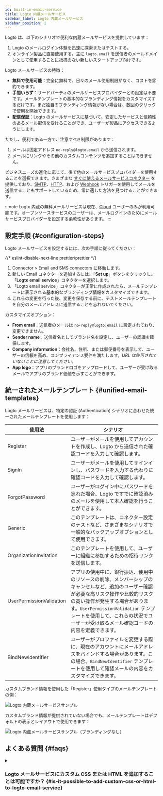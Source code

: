 ```yaml
---
id: built-in-email-service
title: Logto 内蔵メールサービス
sidebar_label: Logto 内蔵メールサービス
sidebar_position: 2
---
```


Logto は、以下のシナリオで便利な内蔵メールサービスを提供しています：

1. Logto のメールログイン体験を迅速に探索またはテストする。
2. オンライン製品に直接使用する。主に `logto.email` を送信者のメールドメインとして使用することに抵抗のない新しいスタートアップ向けです。

Logto メールサービスの特徴：

- **無料で使用可能**：完全に無料で、日々のメール使用制限がなく、コストを節約できます。
- **手間いらず**：サードパーティのメールサービスプロバイダーとの設定は不要です。メールテンプレートの基本的なブランディング情報をカスタマイズするだけです。まだ独自のブランディング情報がない場合は、数回のクリックで使用を開始できます。
- **配信保証**：Logto のメールサービスに基づいて、安定したサービスと信頼性のあるメール配信を受けることができ、ユーザーが製品にアクセスできるようにします。

ただし、便利である一方で、注意すべき制限があります：

1. メールは固定アドレス `no-reply@logto.email` から送信されます。
2. メールにリンクやその他のカスタムコンテンツを追加することはできません。

ビジネスニーズの進化に応じて、後で他のメールサービスプロバイダーを使用することを選択できます。さまざまな [すぐに使えるメールサービスコネクター](/connectors/email-connectors#popular-email-providers) を提供しており、[SMTP](/integrations/smtp)、[HTTP](/integrations/http-email)、および [Webhook](/developers/webhooks) トリガーを使用してメールを送信することもサポートしているため、常に適した方法を見つけることができます。

:::note
Logto 内蔵の無料メールサービスは現在、[Cloud](https://cloud.logto.io/) ユーザーのみが利用可能です。オープンソースサービスのユーザーは、メールログインのためにメールサービスプロバイダーを設定する柔軟性があります。
:::

## 設定手順 \{#configuration-steps}

Logto メールサービスを設定するには、次の手順に従ってください：

{/* eslint-disable-next-line prettier/prettier */}
1. <CloudLink to="/connectors/passwordless">Connector > Email and SMS connectors</CloudLink> に移動します。
2. 新しい Email コネクターを追加するには、「**Set up**」ボタンをクリックし、「**Logto email service**」コネクターを選択します。
3. 「Logto email service」コネクターが正常に作成されたら、メールテンプレートに表示される基本的なブランディング情報をカスタマイズできます。
4. これらの変更を行った後、変更を保存する前に、テストメールテンプレートを自分のメールアドレスに送信することを忘れないでください。

カスタマイズオプション：

- **From email**：送信者のメールは `no-reply@logto.email` に設定されており、変更できません。
- **Sender name**：送信者名としてブランド名を設定し、ユーザーの認識を確保します。
- **Company information**：会社名、住所、または郵便番号を表示して、ユーザーの信頼を高め、コンプライアンス要件を満たします。_URL は許可されていないことに注意してください。_
- **App logo**：アプリのブランドロゴをアップロードして、ユーザーが受け取るメールでアプリのブランド価値を示すことができます。

## 統一されたメールテンプレート \{#unified-email-templates}

Logto メールサービスは、特定の認証 (Authentication) シナリオに合わせた統一されたメールテンプレートを使用します：

| 使用法                   | シナリオ                                                                                                                                                                                                                                                                                              |
| ------------------------ | ----------------------------------------------------------------------------------------------------------------------------------------------------------------------------------------------------------------------------------------------------------------------------------------------------- |
| Register                 | ユーザーがメールを使用してアカウントを作成し、Logto から送信された確認コードを入力して確認します。                                                                                                                                                                                                    |
| SignIn                   | ユーザーがメールを使用してサインインし、パスワードを入力する代わりに確認コードを入力して確認します。                                                                                                                                                                                                  |
| ForgotPassword           | ユーザーがログイン中にパスワードを忘れた場合、Logto ですでに確認済みのメールを使用して本人確認を行うことができます。                                                                                                                                                                                  |
| Generic                  | このテンプレートは、コネクター設定のテストなど、さまざまなシナリオで一般的なバックアップオプションとして使用できます。                                                                                                                                                                                |
| OrganizationInvitation   | このテンプレートを使用して、ユーザーに組織に参加するための招待リンクを送信します。                                                                                                                                                                                                                    |
| UserPermissionValidation | アプリの使用中に、銀行振込、使用中のリソースの削除、メンバーシップのキャンセルなど、追加のユーザー確認が必要な高リスク操作や比較的リスクの高い操作が発生する場合があります。`UserPermissionValidation` テンプレートを使用して、これらの状況でユーザーが受け取るメール確認コードの内容を定義できます。 |
| BindNewIdentifier        | ユーザーがプロファイルを変更する際に、現在のアカウントにメールアドレスをバインドする場合があります。この場合、`BindNewIdentifier` テンプレートを使用して確認メールの内容をカスタマイズできます。                                                                                                      |

カスタムブランド情報を使用した「Register」使用タイプのメールテンプレートの例：

![Logto 内蔵メールサービスサンプル](../assets/logto-email-service-template-sample.png)

カスタムブランド情報が提供されていない場合でも、メールテンプレートはデフォルトの表示とレイアウトで使用できます：

![Logto 内蔵メールサービスサンプル（ブランディングなし）](../assets/logto-email-service-template-sample-without-branding.png)

## よくある質問 \{#faqs}

<details>
<summary>

### Logto メールサービスにカスタム CSS または HTML を追加することは可能ですか？ \{#is-it-possible-to-add-custom-css-or-html-to-logto-email-service}

</summary>

Logto の内蔵メールサービスはカスタム CSS または HTML をサポートしていません。一般的なブランディング要素のみを変更できます。この制限は、すべてのテナントが同じ IP アドレスと送信者アドレスを共有するため、内蔵メールサービスの安定性を維持するために設けられています。詳細については、「[メール配信を改善する要因](https://blog.logto.io/verification-email-delivery#factors-to-improve-email-delivery)」を参照してください。

メールテンプレートをカスタマイズするには、AWS Direct Mail、SendGrid、Mailgun、Postmark、または SMTP などの他のメールコネクターを使用することをお勧めします。

</details>
